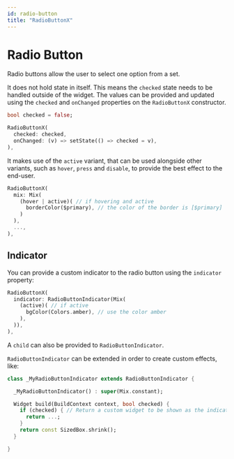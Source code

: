 ```yaml
---
id: radio-button
title: "RadioButtonX"
---
```


# Radio Button

Radio buttons allow the user to select one option from a set.

It does not hold state in itself. This means the `checked` state needs to
be handled outside of the widget. The values can be provided and updated
using the `checked` and `onChanged` properties on the `RadioButtonX` constructor.

```dart
bool checked = false;

RadioButtonX(
  checked: checked,
  onChanged: (v) => setState(() => checked = v),
),
```

It makes use of the `active` variant, that can be used alongside other
variants, such as `hover`, `press` and `disable`, to provide the best effect
to the end-user.

```dart
RadioButtonX(
  mix: Mix(
    (hover | active)( // if hovering and active
      borderColor($primary), // the color of the border is [$primary]
    )
  ),
  ...,
),
```

## Indicator

You can provide a custom indicator to the radio button using the `indicator`
property:

```dart
RadioButtonX(
  indicator: RadioButtonIndicator(Mix(
    (active)( // if active
      bgColor(Colors.amber), // use the color amber
    ),
  )),
),
```

A `child` can also be provided to `RadioButtonIndicator`.

`RadioButtonIndicator` can be extended in order to create custom effects, like:

```dart
class _MyRadioButtonIndicator extends RadioButtonIndicator {

  _MyRadioButtonIndicator() : super(Mix.constant);

  Widget build(BuildContext context, bool checked) {
    if (checked) { // Return a custom widget to be shown as the indicator
      return ...;
    }
    return const SizedBox.shrink();
  }

}
```

